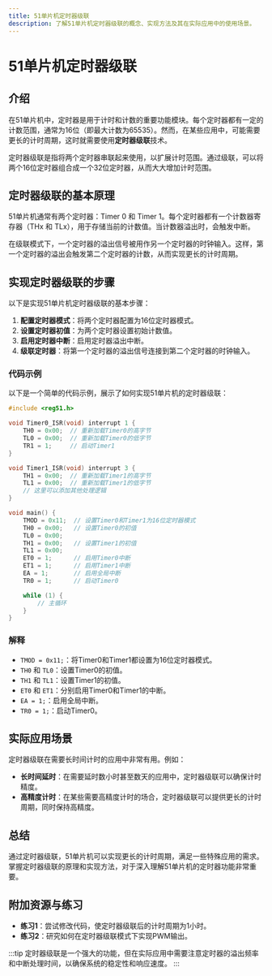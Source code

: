 ```yaml
---
title: 51单片机定时器级联
description: 了解51单片机定时器级联的概念、实现方法及其在实际应用中的使用场景。
---
```


# 51单片机定时器级联

## 介绍

在51单片机中，定时器是用于计时和计数的重要功能模块。每个定时器都有一定的计数范围，通常为16位（即最大计数为65535）。然而，在某些应用中，可能需要更长的计时周期，这时就需要使用**定时器级联**技术。

定时器级联是指将两个定时器串联起来使用，以扩展计时范围。通过级联，可以将两个16位定时器组合成一个32位定时器，从而大大增加计时范围。

## 定时器级联的基本原理

51单片机通常有两个定时器：Timer 0 和 Timer 1。每个定时器都有一个计数器寄存器（THx 和 TLx），用于存储当前的计数值。当计数器溢出时，会触发中断。

在级联模式下，一个定时器的溢出信号被用作另一个定时器的时钟输入。这样，第一个定时器的溢出会触发第二个定时器的计数，从而实现更长的计时周期。

## 实现定时器级联的步骤

以下是实现51单片机定时器级联的基本步骤：

1. **配置定时器模式**：将两个定时器配置为16位定时器模式。
2. **设置定时器初值**：为两个定时器设置初始计数值。
3. **启用定时器中断**：启用定时器溢出中断。
4. **级联定时器**：将第一个定时器的溢出信号连接到第二个定时器的时钟输入。

### 代码示例

以下是一个简单的代码示例，展示了如何实现51单片机的定时器级联：

```c
#include <reg51.h>

void Timer0_ISR(void) interrupt 1 {
    TH0 = 0x00;  // 重新加载Timer0的高字节
    TL0 = 0x00;  // 重新加载Timer0的低字节
    TR1 = 1;     // 启动Timer1
}

void Timer1_ISR(void) interrupt 3 {
    TH1 = 0x00;  // 重新加载Timer1的高字节
    TL1 = 0x00;  // 重新加载Timer1的低字节
    // 这里可以添加其他处理逻辑
}

void main() {
    TMOD = 0x11;  // 设置Timer0和Timer1为16位定时器模式
    TH0 = 0x00;   // 设置Timer0的初值
    TL0 = 0x00;
    TH1 = 0x00;   // 设置Timer1的初值
    TL1 = 0x00;
    ET0 = 1;      // 启用Timer0中断
    ET1 = 1;      // 启用Timer1中断
    EA = 1;       // 启用全局中断
    TR0 = 1;      // 启动Timer0

    while (1) {
        // 主循环
    }
}
```

### 解释

- `TMOD = 0x11;`：将Timer0和Timer1都设置为16位定时器模式。
- `TH0` 和 `TL0`：设置Timer0的初值。
- `TH1` 和 `TL1`：设置Timer1的初值。
- `ET0` 和 `ET1`：分别启用Timer0和Timer1的中断。
- `EA = 1;`：启用全局中断。
- `TR0 = 1;`：启动Timer0。

## 实际应用场景

定时器级联在需要长时间计时的应用中非常有用。例如：

- **长时间延时**：在需要延时数小时甚至数天的应用中，定时器级联可以确保计时精度。
- **高精度计时**：在某些需要高精度计时的场合，定时器级联可以提供更长的计时周期，同时保持高精度。

## 总结

通过定时器级联，51单片机可以实现更长的计时周期，满足一些特殊应用的需求。掌握定时器级联的原理和实现方法，对于深入理解51单片机的定时器功能非常重要。

## 附加资源与练习

- **练习1**：尝试修改代码，使定时器级联后的计时周期为1小时。
- **练习2**：研究如何在定时器级联模式下实现PWM输出。

:::tip
定时器级联是一个强大的功能，但在实际应用中需要注意定时器的溢出频率和中断处理时间，以确保系统的稳定性和响应速度。
:::